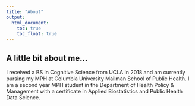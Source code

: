 ```yaml
---
title: "About"
output: 
  html_document:
    toc: true
    toc_float: true
---
```


## A little bit about me...     
I received a BS in Cognitive Science from UCLA in 2018 and am currently pursing my MPH at Columbia University Mailman School of Public Health. I am a second year MPH student in the Department of Health Policy & Management with a certificate in Applied Biostatistics and Public Health Data Science.   